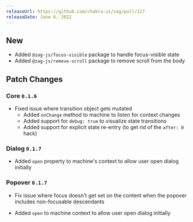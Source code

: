 ```yaml
---
releaseUrl: https://github.com/chakra-ui/zag/pull/117
releaseDate: June 6, 2022
---
```


## New

- Added `@zag-js/focus-visible` package to handle focus-visible state
- Added `@zag-js/remove-scroll` package to remove scroll from the body

## Patch Changes

### Core `0.1.6`

- Fixed issue where transition object gets mutated
  - Added `onChange` method to machine to listen for context changes
  - Added support for `debug: true` to visualize state transitions
  - Added support for explicit state re-entry (to get rid of the `after: 0` hack)

### Dialog `0.1.7`

- Added `open` property to machine's context to allow user open dialog initially

### Popover `0.1.7`

- Fix issue where focus doesn't get set on the content when the popover includes non-focusable descendants

- Added `open` to machine context to allow user open dialog initially
